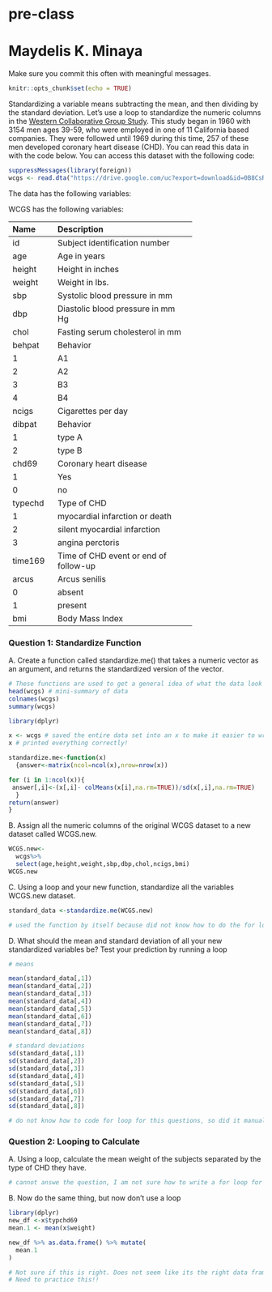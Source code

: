 # pre-class
# Maydelis K. Minaya

Make sure you commit this often with meaningful messages. 

```r
knitr::opts_chunk$set(echo = TRUE)
```

Standardizing a variable means subtracting the mean, and then dividing by the standard deviation. Let’s use a loop to standardize the numeric columns in the [Western Collaborative Group Study](https://clinicaltrials.gov/ct2/show/NCT00005174). This study began in 1960 with 3154 men ages 39-59, who were employed in one of 11 California based companies. They were followed until 1969 during this time, 257 of these men developed coronary heart disease (CHD). You can read this data in with the code below. You can access this dataset with the following code:

```R

suppressMessages(library(foreign))
wcgs <- read.dta("https://drive.google.com/uc?export=download&id=0B8CsRLdwqzbzYWxfN3ExQllBQkU")
```

The data has the following variables:



WCGS has the following variables:

-----------------------------------------------------------
Name    Description
------- -------------------------------------------
id      Subject identification number

age     Age in years

height  Height in inches

weight  Weight in lbs.

sbp     Systolic blood pressure in mm 

dbp     Diastolic blood pressure in mm Hg

chol    Fasting serum cholesterol in mm 

behpat  Behavior

  1       A1

  2       A2

  3       B3

  4       B4

ncigs   Cigarettes per day

dibpat  Behavior

1       type A

2       type B

chd69   Coronary heart disease

1       Yes

0       no

typechd Type of CHD

1       myocardial infarction or death

2       silent myocardial infarction

3       angina perctoris

time169 Time of CHD event or end of follow-up

arcus   Arcus senilis

0       absent

1       present

bmi     Body Mass Index
-----------------------------------------------------------




### Question 1: Standardize Function

A. Create a function called standardize.me() that takes a numeric vector as an argument, and returns the standardized version of the vector. 

``` r
# These functions are used to get a general idea of what the data look like
head(wcgs) # mini-summary of data
colnames(wcgs)
summary(wcgs)

library(dplyr)

x <- wcgs # saved the entire data set into an x to make it easier to write the function
x # printed everything correctly!

standardize.me<-function(x)
  {answer<-matrix(ncol=ncol(x),nrow=nrow(x))

for (i in 1:ncol(x)){
 answer[,i]<-(x[,i]- colMeans(x[i],na.rm=TRUE))/sd(x[,i],na.rm=TRUE)
  }
return(answer)
}

```

B. Assign all the numeric columns of the original WCGS dataset to a new dataset called WCGS.new.
``` r
WCGS.new<-
  wcgs%>%
  select(age,height,weight,sbp,dbp,chol,ncigs,bmi)
WCGS.new

```

C. Using a loop and your new function, standardize all the variables WCGS.new dataset.

``` r
standard_data <-standardize.me(WCGS.new)

# used the function by itself because did not know how to do the for loop!
```


D. What should the mean and standard deviation of all your new standardized variables be? Test your prediction by running a loop

``` r

# means

mean(standard_data[,1])
mean(standard_data[,2])
mean(standard_data[,3])
mean(standard_data[,4])
mean(standard_data[,5])
mean(standard_data[,6])
mean(standard_data[,7])
mean(standard_data[,8])

# standard deviations
sd(standard_data[,1])
sd(standard_data[,2])
sd(standard_data[,3])
sd(standard_data[,4])
sd(standard_data[,5])
sd(standard_data[,6])
sd(standard_data[,7])
sd(standard_data[,8])

# do not know how to code for loop for this questions, so did it manually, i think it comes out to be the same result, not sure.
```


### Question 2: Looping to Calculate

A. Using a loop, calculate the mean weight of the subjects separated by the type of CHD they have.

```r
# cannot answe the question, I am not sure how to write a for loop for this :/

```

B. Now do the same thing, but now don’t use a loop

``` r
library(dplyr)
new_df <-x$typchd69
mean.1 <- mean(x$weight)

new_df %>% as.data.frame() %>% mutate(
  mean.1
)

# Not sure if this is right. Does not seem like its the right data frame to answer the question.
# Need to practice this!!

```


